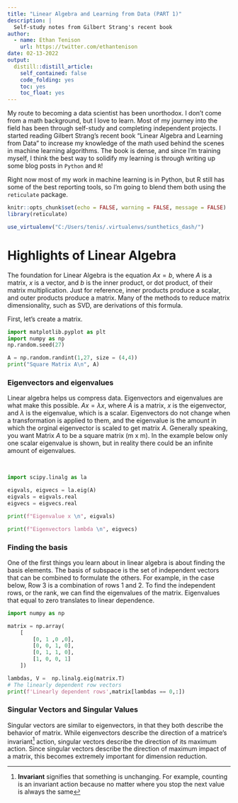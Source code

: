 ```yaml
---
title: "Linear Algebra and Learning from Data (PART 1)"
description: |
  Self-study notes from Gilbert Strang's recent book
author:
  - name: Ethan Tenison
    url: https://twitter.com/ethantenison
date: 02-13-2022
output:
  distill::distill_article:
    self_contained: false
    code_folding: yes
    toc: yes
    toc_float: yes
---
```


My route to becoming a data scientist has been unorthodox. I don't come from a math background, but I love to learn. Most of my journey into the field has been through self-study and completing independent projects. I started reading Gilbert Strang's recent book "Linear Algebra and Learning from Data" to increase my knowledge of the math used behind the scenes in machine learning algorithms. The book is dense, and since I'm training myself, I think the best way to solidify my learning is through writing up some blog posts in `Python` and `R`! 

Right now most of my work in machine learning is in Python, but R still has some of the best reporting tools, so I'm going to blend them both using the `reticulate` package.

```r
knitr::opts_chunk$set(echo = FALSE, warning = FALSE, message = FALSE)
library(reticulate)

use_virtualenv("C:/Users/tenis/.virtualenvs/sunthetics_dash/")

```

# Highlights of Linear Algebra

The foundation for Linear Algebra is the equation $Ax=b$, where $A$ is a matrix, $x$ is a vector, and $b$ is the inner product, or dot product, of their matrix multiplication. Just for reference, inner products produce a scalar, and outer products produce a matrix. Many of the methods to reduce matrix dimensionality, such as SVD, are derivations of this formula. 

First, let's create a matrix.

```python
import matplotlib.pyplot as plt
import numpy as np
np.random.seed(27)

A = np.random.randint(1,27, size = (4,4))
print("Square Matrix A\n", A)

```



### Eigenvectors and eigenvalues

Linear algebra helps us compress data. Eigenvectors and eigenvalues are what make this possible. $Ax=\lambda x$, where $A$ is a matrix, $x$ is the eigenvector, and $\lambda$ is the eigenvalue, which is a scalar. Eigenvectors do not change when a transformation is applied to them, and the eigenvalue is the amount in which the orginal eigenvector is scaled to get matrix $A$. Generally speaking, you want Matrix $A$ to be a square matrix (m x m). In the example below only one scalar eigenvalue is shown, but in reality there could be an infinite amount of eigenvalues. 

<br/>

```python
import scipy.linalg as la

eigvals, eigvecs = la.eig(A)
eigvals = eigvals.real
eigvecs = eigvecs.real

print(f"Eigenvalue x \n", eigvals)

print(f"Eigenvectors lambda \n", eigvecs)


```


### Finding the basis 

One of the first things you learn about in linear algebra is about finding the basis elements. The basis of subspace is the set of independent vectors that can be combined to formulate the others. For example, in the case below, Row 3 is a combination of rows 1 and 2. To find the independent rows, or the rank, we can find the eigenvalues of the matrix. Eigenvalues that equal to zero translates to linear dependence. 

```python


import numpy as np

matrix = np.array(
    [
        [0, 1 ,0 ,0],
        [0, 0, 1, 0],
        [0, 1, 1, 0],
        [1, 0, 0, 1]
    ])

lambdas, V =  np.linalg.eig(matrix.T)
# The linearly dependent row vectors 
print(f'Linearly dependent rows',matrix[lambdas == 0,:])

```


### Singular Vectors and Singular Values

Singular vectors are similar to eigenvectors, in that they both describe the behavior of matrix. While eigenvectors describe the direction of a matrice's invariant^[**Invariant** signifies that something is unchanging. For example, counting is an invariant action because no matter where you stop the next value is always the same] action, singular vectors describe the direction of its maximum action. Since singular vectors describe the direction of maximum impact of a matrix, this becomes extremely important for dimension reduction. 

